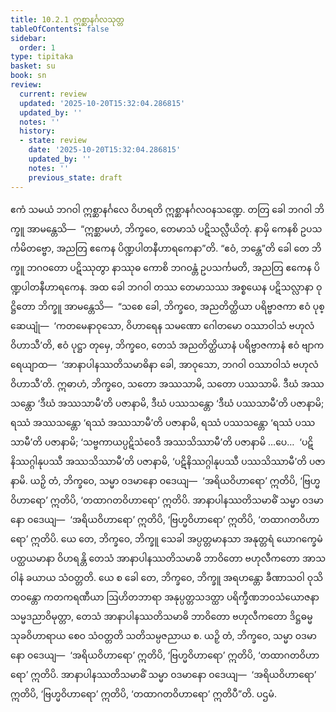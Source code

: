 ```yaml
---
title: 10.2.1 ဣစ္ဆာနင်္ဂလသုတ္တ
tableOfContents: false
sidebar:
  order: 1
type: tipitaka
basket: su
book: sn
review:
  current: review
  updated: '2025-10-20T15:32:04.286815'
  updated_by: ''
  notes: ''
  history:
  - state: review
    date: '2025-10-20T15:32:04.286815'
    updated_by: ''
    notes: ''
    previous_state: draft
---
```



<DynamicBreadcrumb />


<ReviewStatus review={frontmatter.review} showDetails={true} />

<HypothesisAnnotation frontmatter={frontmatter} />

<Division number="987" book="sn" e="ch" v="18" p="429">

<Paragraph number="1716" book="sn">
ဧကံ သမယံ ဘဂဝါ ဣစ္ဆာနင်္ဂလေ ဝိဟရတိ ဣစ္ဆာနင်္ဂလဝနသဏ္ဍေ. တတြ ခေါ ဘဂဝါ ဘိက္ခူ အာမန္တေသိ—  “ဣစ္ဆာမဟံ, ဘိက္ခဝေ, တေမာသံ ပဋိသလ္လီယိတုံ. နာမှိ ကေနစိ ဥပသင်္ကမိတဗ္ဗော, အညတြ ဧကေန ပိဏ္ဍပါတနီဟာရကေနာ”တိ. “ဧဝံ, ဘန္တေ”တိ ခေါ တေ ဘိက္ခူ ဘဂဝတော ပဋိဿုတွာ နာဿုဓ ကောစိ ဘဂဝန္တံ ဥပသင်္ကမတိ, အညတြ ဧကေန ပိဏ္ဍပါတနီဟာရကေန.
</Paragraph>

<Paragraph number="1717" book="sn">
အထ ခေါ ဘဂဝါ တဿ တေမာသဿ အစ္စယေန ပဋိသလ္လာနာ ဝုဋ္ဌိတော ဘိက္ခူ အာမန္တေသိ—  “သစေ ခေါ, ဘိက္ခဝေ, အညတိတ္ထိယာ ပရိဗ္ဗာဇကာ ဧဝံ ပုစ္ဆေယျုံ—  ‘ကတမေနာဝုသော, ဝိဟာရေန သမဏော ဂေါတမော ဝဿာဝါသံ ဗဟုလံ ဝိဟာသီ’တိ, ဧဝံ ပုဋ္ဌာ တုမှေ, ဘိက္ခဝေ, တေသံ အညတိတ္ထိယာနံ ပရိဗ္ဗာဇကာနံ ဧဝံ ဗျာကရေယျာထ—  ‘အာနာပါနဿတိသမာဓိနာ ခေါ, အာဝုသော, ဘဂဝါ ဝဿာဝါသံ ဗဟုလံ ဝိဟာသီ’တိ. ဣဓာဟံ, ဘိက္ခဝေ, သတော အဿသာမိ, သတော ပဿသာမိ. ဒီဃံ အဿသန္တော ‘ဒီဃံ အဿသာမီ’တိ ပဇာနာမိ, ဒီဃံ ပဿသန္တော ‘ဒီဃံ ပဿသာမီ’တိ ပဇာနာမိ; ရဿံ အဿသန္တော ‘ရဿံ အဿသာမီ’တိ ပဇာနာမိ, ရဿံ ပဿသန္တော ‘ရဿံ ပဿသာမီ’တိ ပဇာနာမိ; ‘သဗ္ဗကာယပ္ပဋိသံဝေဒီ အဿသိဿာမီ’တိ ပဇာနာမိ …ပေ…  ‘ပဋိနိဿဂ္ဂါနုပဿီ အဿသိဿာမီ’တိ ပဇာနာမိ, ‘ပဋိနိဿဂ္ဂါနုပဿီ ပဿသိဿာမီ’တိ ပဇာနာမိ.
</Paragraph>

<Paragraph number="1718" book="sn">
ယဉှိ တံ, ဘိက္ခဝေ, သမ္မာ ဝဒမာနော ဝဒေယျ—  ‘အရိယဝိဟာရော’ ဣတိပိ, ‘ဗြဟ္မဝိဟာရော’ ဣတိပိ, ‘တထာဂတဝိဟာရော’ ဣတိပိ. အာနာပါနဿတိသမာဓိံ သမ္မာ ဝဒမာနော ဝဒေယျ—  ‘အရိယဝိဟာရော’ ဣတိပိ, ‘ဗြဟ္မဝိဟာရော’ ဣတိပိ, ‘တထာဂတဝိဟာရော’ ဣတိပိ. ယေ တေ, ဘိက္ခဝေ, ဘိက္ခူ သေခါ အပ္ပတ္တမာနသာ အနုတ္တရံ ယောဂက္ခေမံ ပတ္ထယမာနာ ဝိဟရန္တိ တေသံ အာနာပါနဿတိသမာဓိ ဘာဝိတော ဗဟုလီကတော အာသဝါနံ ခယာယ သံဝတ္တတိ. ယေ စ ခေါ တေ, ဘိက္ခဝေ, ဘိက္ခူ အရဟန္တော ခီဏာသဝါ ဝုသိတဝန္တော ကတကရဏီယာ ဩဟိတဘာရာ အနုပ္ပတ္တသဒတ္ထာ ပရိက္ခီဏဘဝသံယောဇနာ သမ္မဒညာဝိမုတ္တာ, တေသံ အာနာပါနဿတိသမာဓိ ဘာဝိတော ဗဟုလီကတော ဒိဋ္ဌဓမ္မသုခဝိဟာရာယ စေဝ သံဝတ္တတိ သတိသမ္ပဇညာယ စ.
</Paragraph>

<Paragraph number="1719" book="sn">
ယဉှိ တံ, ဘိက္ခဝေ, သမ္မာ ဝဒမာနော ဝဒေယျ—  ‘အရိယဝိဟာရော’ ဣတိပိ, ‘ဗြဟ္မဝိဟာရော’ ဣတိပိ, ‘တထာဂတဝိဟာရော’ ဣတိပိ. အာနာပါနဿတိသမာဓိံ သမ္မာ ဝဒမာနော ဝဒေယျ—  ‘အရိယဝိဟာရော’ ဣတိပိ, ‘ဗြဟ္မဝိဟာရော’ ဣတိပိ, ‘တထာဂတဝိဟာရော’ ဣတိပီ”တိ.

</Paragraph>
</Division>

<Paragraph number="1720" type="center" book="sn">
ပဌမံ.
</Paragraph>